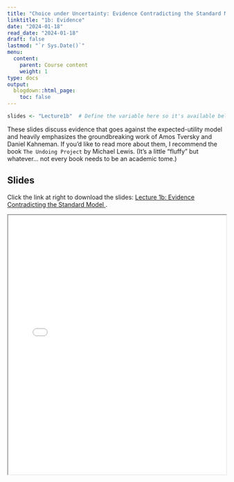 ```yaml
---
title: "Choice under Uncertainty: Evidence Contradicting the Standard Model"
linktitle: "1b: Evidence"
date: "2024-01-18"
read_date: "2024-01-18"
draft: false
lastmod: "`r Sys.Date()`"
menu:
  content:
    parent: Course content
    weight: 1
type: docs
output:
  blogdown::html_page:
    toc: false
---
```


```r
slides <- "Lecture1b"  # Define the variable here so it's available below
```

These slides discuss evidence that goes against the expected-utility model and heavily emphasizes the groundbreaking work of Amos Tversky and Daniel Kahneman. If you'd like to read more about them, I recommend the book `The Undoing Project` by Michael Lewis. (It's a little "fluffy" but whatever... not every book needs to be an academic tome.) 

## Slides

Click the link at right to download the slides: [Lecture 1b: Evidence Contradicting the Standard Model  <i class="fas fa-file-download"></i>](slides/`r slides`.pdf).

<iframe src="/slides/`r slides`.pdf" width="100%" height="600px"></iframe>